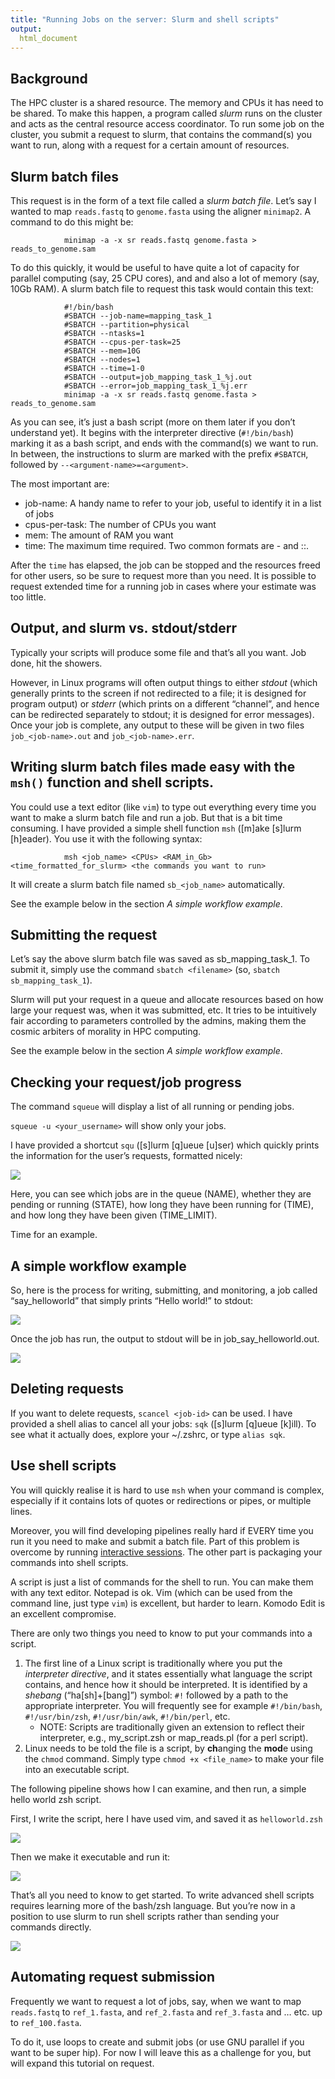 ```yaml
---
title: "Running Jobs on the server: Slurm and shell scripts"
output:
  html_document
---
```


## Background

The HPC cluster is a shared resource. The memory and CPUs it has need to be shared. To make this happen, a program called *slurm* runs on the cluster and acts as the central resource access coordinator. To run some job on the cluster, you submit a request to slurm, that contains the command(s) you want to run, along with a request for a certain amount of resources.

## Slurm batch files

This request is in the form of a text file called a *slurm batch file*. Let's say I wanted to map `reads.fastq` to `genome.fasta` using the aligner `minimap2`. A command to do this might be:

                minimap -a -x sr reads.fastq genome.fasta > reads_to_genome.sam

To do this quickly, it would be useful to have quite a lot of capacity for parallel computing (say, 25 CPU cores), and and also a lot of memory (say, 10Gb RAM). A slurm batch file to request this task would contain this text:

                #!/bin/bash
                #SBATCH --job-name=mapping_task_1
                #SBATCH --partition=physical
                #SBATCH --ntasks=1
                #SBATCH --cpus-per-task=25
                #SBATCH --mem=10G
                #SBATCH --nodes=1
                #SBATCH --time=1-0
                #SBATCH --output=job_mapping_task_1_%j.out
                #SBATCH --error=job_mapping_task_1_%j.err
                minimap -a -x sr reads.fastq genome.fasta > reads_to_genome.sam

As you can see, it's just a bash script (more on them later if you don't understand yet). It begins with the interpreter directive (`#!/bin/bash`) marking it as a bash script, and ends with the command(s) we want to run. In between, the instructions to slurm are marked with the prefix `#SBATCH`, followed by `--<argument-name>=<argument>`.

The most important are:

  +   job-name: A handy name to refer to your job, useful to identify it in a list of jobs
  +   cpus-per-task: The number of CPUs you want
  +   mem: The amount of RAM you want
  +   time: The maximum time required. Two common formats are <days>-<hours> and <hours>:<minutes>:<seconds>.

After the `time` has elapsed, the job can be stopped and the resources freed for other users, so be sure to request more than you need. It is possible to request extended time for a running job in cases where your estimate was too little.

## Output, and slurm vs. stdout/stderr

Typically your scripts will produce some file and that's all you want. Job done, hit the showers.

However, in Linux programs will often output things to either *stdout* (which generally prints to the screen if not redirected to a file; it is designed for program output) or *stderr* (which prints on a different "channel", and hence can be redirected separately to stdout; it is designed for error messages). Once your job is complete, any output to these will be given in two files `job_<job-name>.out` and `job_<job-name>.err`.

## Writing slurm batch files made easy with the `msh()` function and shell scripts.

You could use a text editor (like `vim`) to type out everything every time you want to make a slurm batch file and run a job. But that is a bit time consuming. I have provided a simple shell function `msh` ([m]ake [s]lurm [h]eader). You use it with the following syntax:

                msh <job_name> <CPUs> <RAM_in_Gb> <time_formatted_for_slurm> <the commands you want to run>

It will create a slurm batch file named `sb_<job_name>` automatically.

See the example below in the section *A simple workflow example*.

## Submitting the request

Let's say the above slurm batch file was saved as sb_mapping_task_1. To submit it, simply use the command `sbatch <filename>` (so, `sbatch sb_mapping_task_1`).

Slurm will put your request in a queue and allocate resources based on how large your request was, when it was submitted, etc. It tries to be intuitively fair according to parameters controlled by the admins, making them the cosmic arbiters of morality in HPC computing.

See the example below in the section *A simple workflow example*.

## Checking your request/job progress

The command `squeue` will display a list of all running or pending jobs.

`squeue -u <your_username>` will show only your jobs.

I have provided a shortcut `squ` ([s]lurm [q]ueue [u]ser) which quickly prints the information for the user's requests, formatted nicely:

![](images/squ.png)

Here, you can see which jobs are in the queue (NAME), whether they are pending or running (STATE), how long they have been running for (TIME), and how long they have been given (TIME_LIMIT).

Time for an example.

## A simple workflow example

So, here is the process for writing, submitting, and monitoring, a job called "say_helloworld" that simply prints "Hello world!" to stdout:

![](images/slurmdemo_mshmakerun.png)

Once the job has run, the output to stdout will be in job_say_helloworld.out.

![](images/slurmdemo_seeoutput.png)

## Deleting requests

If you want to delete requests, `scancel <job-id>` can be used. I have provided a shell alias to cancel all your jobs: `sqk` ([s]lurm [q]ueue [k]ill). To see what it actually does, explore your ~/.zshrc, or type `alias sqk`.

## Use shell scripts

You will quickly realise it is hard to use `msh` when your command is complex, especially if it contains lots of quotes or redirections or pipes, or multiple lines.

Moreover, you will find developing pipelines really hard if EVERY time you run it you need to make and submit a batch file. Part of this problem is overcome by running [interactive sessions](./tutorial_slurm_interactive.html). The other part is packaging your commands into shell scripts.

A script is just a list of commands for the shell to run. You can make them with any text editor. Notepad is ok. Vim (which can be used from the command line, just type `vim`) is excellent, but harder to learn. Komodo Edit is an excellent compromise.

There are only two things you need to know to put your commands into a script.

1.    The first line of a Linux script is traditionally where you put the *interpreter directive*, and it states essentially what language the script contains, and hence how it should be interpreted. It is identified by a *shebang* ("ha[sh]+[bang]") symbol: `#!` followed by a path to the appropriate interpreter. You will frequently see for example `#!/bin/bash`, `#!/usr/bin/zsh`, `#!/usr/bin/awk`, `#!/bin/perl`, etc.
        +   NOTE: Scripts are traditionally given an extension to reflect their interpreter, e.g., my_script.zsh or map_reads.pl (for a perl script).
2.    Linux needs to be told the file is a script, by **ch**anging the **mod**e using the `chmod` command. Simply type `chmod +x <file_name>` to make your file into an executable script.

The following pipeline shows how I can examine, and then run, a simple hello world zsh script.

First, I write the script, here I have used vim, and saved it as `helloworld.zsh`

![](images/slurmdemo_zshprogwrite.png)

Then we make it executable and run it:

![](images/slurmdemo_execzsh.png)

That's all you need to know to get started. To write advanced shell scripts requires learning more of the bash/zsh language. But you're now in a position to use slurm to run shell scripts rather than sending your commands directly.

![](images/slurmdemo_mshscript.png)

## Automating request submission

Frequently we want to request a lot of jobs, say, when we want to map `reads.fastq` to `ref_1.fasta`, and `ref_2.fasta` and `ref_3.fasta` and ... etc. up to `ref_100.fasta`.

To do it, use loops to create and submit jobs (or use GNU parallel if you want to be super hip). For now I will leave this as a challenge for you, but will expand this tutorial on request.